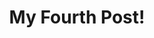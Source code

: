 ---
title: My Fourth Post!
slug: my-fourth-post
datae: 2020-10-05
featureImage: park.jpg
excerpt: This is about a trip to the park.
---